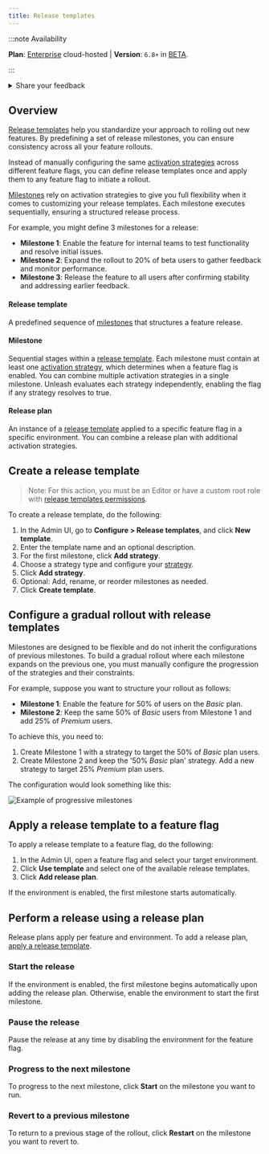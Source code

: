 ```yaml
---
title: Release templates
---
```


:::note Availability

**Plan**: [Enterprise](https://www.getunleash.io/pricing) cloud-hosted | **Version**: `6.8+` in [BETA](/availability#beta-features).

:::

<details>
  <summary>Share your feedback</summary>

  We're currently gathering feedback for release templates and release plans.
  
  To provide feedback using the Admin UI, go to **Configure > Release templates**, and click **Give feedback**.

  Future iterations of the feature may include:
    - An overview of ongoing releases and currently running milestones
    - Automated transitions between different milestones
</details>


## Overview

[Release templates](#release-template) help you standardize your approach to rolling out new features. By predefining a set of release milestones, you can ensure consistency across all your feature rollouts.

Instead of manually configuring the same [activation strategies](/reference/activation-strategies) across different feature flags, you can define release templates once and apply them to any feature flag to initiate a rollout.

[Milestones](#milestone) rely on activation strategies to give you full flexibility when it comes to customizing your release templates. Each milestone executes sequentially, ensuring a structured release process.

For example, you might define 3 milestones for a release:
- **Milestone 1**: Enable the feature for internal teams to test functionality and resolve initial issues.
- **Milestone 2**: Expand the rollout to 20% of beta users to gather feedback and monitor performance.
- **Milestone 3**: Release the feature to all users after confirming stability and addressing earlier feedback.

#### Release template

A predefined sequence of [milestones](#milestone) that structures a feature release.

#### Milestone
Sequential stages within a [release template](#release-template). Each milestone must contain at least one [activation strategy](/reference/activation-strategies), which determines when a feature flag is enabled.
You can combine multiple activation strategies in a single milestone. Unleash evaluates each strategy independently, enabling the flag if any strategy resolves to true.

#### Release plan

An instance of a [release template](#release-template) applied to a specific feature flag in a specific environment. You can combine a release plan with additional activation strategies.

## Create a release template

> Note: For this action, you must be an Editor or have a custom root role with [release templates permissions](/reference/rbac#release-template-permissions).

To create a release template, do the following:

1. In the Admin UI, go to **Configure > Release templates**, and click **New template**.
2. Enter the template name and an optional description.
3. For the first milestone, click **Add strategy**.
4. Choose a strategy type and configure your [strategy](/reference/activation-strategies).
5. Click **Add strategy**.
6. Optional: Add, rename, or reorder milestones as needed.
7. Click **Create template**.

## Configure a gradual rollout with release templates

Milestones are designed to be flexible and do not inherit the configurations of previous milestones. To build a gradual rollout where each milestone expands on the previous one, you must manually configure the progression of the strategies and their constraints.

For example, suppose you want to structure your rollout as follows:
- **Milestone 1**: Enable the feature for 50% of users on the _Basic_ plan.
- **Milestone 2**: Keep the same 50% of _Basic_ users from Milestone 1 and add 25% of _Premium_ users.

To achieve this, you need to:
1. Create Milestone 1 with a strategy to target the 50% of _Basic_ plan users.
2. Create Milestone 2 and keep the '50% _Basic_ plan' strategy. Add a new strategy to target 25% _Premium_ plan users.

The configuration would look something like this:

![Example of progressive milestones](/img/progressive-milestones.png)

## Apply a release template to a feature flag

To apply a release template to a feature flag, do the following:

1. In the Admin UI, open a feature flag and select your target environment.
2. Click **Use template** and select one of the available release templates.
3. Click **Add release plan**.

If the environment is enabled, the first milestone starts automatically.

## Perform a release using a release plan

Release plans apply per feature and environment. To add a release plan, [apply a release template](#apply-a-release-template-to-a-feature-flag).

### Start the release
If the environment is enabled, the first milestone begins automatically upon adding the release plan. Otherwise, enable the environment to start the first milestone.

### Pause the release
Pause the release at any time by disabling the environment for the feature flag.

### Progress to the next milestone
To progress to the next milestone, click **Start** on the milestone you want to run.

### Revert to a previous milestone

To return to a previous stage of the rollout, click **Restart** on the milestone you want to revert to.
